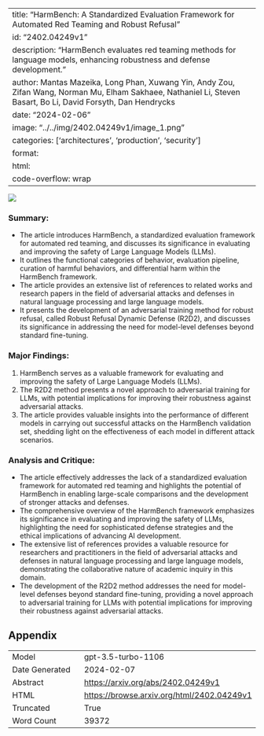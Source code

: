 
---
title: "HarmBench: A Standardized Evaluation Framework for Automated Red Teaming and Robust Refusal"
id: "2402.04249v1"
description: "HarmBench evaluates red teaming methods for language models, enhancing robustness and defense development."
author: Mantas Mazeika, Long Phan, Xuwang Yin, Andy Zou, Zifan Wang, Norman Mu, Elham Sakhaee, Nathaniel Li, Steven Basart, Bo Li, David Forsyth, Dan Hendrycks
date: "2024-02-06"
image: "../../img/2402.04249v1/image_1.png"
categories: ['architectures', 'production', 'security']
format:
  html:
    code-overflow: wrap
---

![](../../img/2402.04249v1/image_1.png)

### Summary:
- The article introduces HarmBench, a standardized evaluation framework for automated red teaming, and discusses its significance in evaluating and improving the safety of Large Language Models (LLMs).
- It outlines the functional categories of behavior, evaluation pipeline, curation of harmful behaviors, and differential harm within the HarmBench framework.
- The article provides an extensive list of references to related works and research papers in the field of adversarial attacks and defenses in natural language processing and large language models.
- It presents the development of an adversarial training method for robust refusal, called Robust Refusal Dynamic Defense (R2D2), and discusses its significance in addressing the need for model-level defenses beyond standard fine-tuning.

### Major Findings:
1. HarmBench serves as a valuable framework for evaluating and improving the safety of Large Language Models (LLMs).
2. The R2D2 method presents a novel approach to adversarial training for LLMs, with potential implications for improving their robustness against adversarial attacks.
3. The article provides valuable insights into the performance of different models in carrying out successful attacks on the HarmBench validation set, shedding light on the effectiveness of each model in different attack scenarios.

### Analysis and Critique:
- The article effectively addresses the lack of a standardized evaluation framework for automated red teaming and highlights the potential of HarmBench in enabling large-scale comparisons and the development of stronger attacks and defenses.
- The comprehensive overview of the HarmBench framework emphasizes its significance in evaluating and improving the safety of LLMs, highlighting the need for sophisticated defense strategies and the ethical implications of advancing AI development.
- The extensive list of references provides a valuable resource for researchers and practitioners in the field of adversarial attacks and defenses in natural language processing and large language models, demonstrating the collaborative nature of academic inquiry in this domain.
- The development of the R2D2 method addresses the need for model-level defenses beyond standard fine-tuning, providing a novel approach to adversarial training for LLMs with potential implications for improving their robustness against adversarial attacks.

## Appendix

|          |          |
|----------|----------|
| Model     | gpt-3.5-turbo-1106       |
| Date Generated     | 2024-02-07       |
| Abstract | [https://arxiv.org/abs/2402.04249v1](https://arxiv.org/abs/2402.04249v1)        |
| HTML     | [https://browse.arxiv.org/html/2402.04249v1](https://browse.arxiv.org/html/2402.04249v1)       |
| Truncated       | True       |
| Word Count       | 39372       |